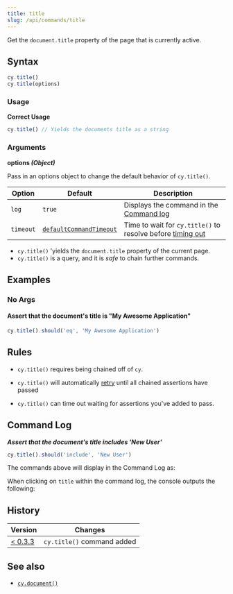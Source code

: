 ```yaml
---
title: title
slug: /api/commands/title
---
```


Get the `document.title` property of the page that is currently active.

## Syntax

```javascript
cy.title()
cy.title(options)
```

### Usage

<Icon name="check-circle" color="green" /> **Correct Usage**

```javascript
cy.title() // Yields the documents title as a string
```

### Arguments

<Icon name="angle-right" /> **options _(Object)_**

Pass in an options object to change the default behavior of `cy.title()`.

| Option    | Default                                                           | Description                                                                         |
| --------- | ----------------------------------------------------------------- | ----------------------------------------------------------------------------------- |
| `log`     | `true`                                                            | Displays the command in the [Command log](/app/core-concepts/open-mode#Command-Log) |
| `timeout` | [`defaultCommandTimeout`](/app/references/configuration#Timeouts) | Time to wait for `cy.title()` to resolve before [timing out](#Timeouts)             |

<HeaderYields />

- `cy.title()` 'yields the `document.title` property of the current page.
- `cy.title()` is a query, and it is _safe_ to chain further commands.

## Examples

### No Args

#### Assert that the document's title is "My Awesome Application"

```javascript
cy.title().should('eq', 'My Awesome Application')
```

## Rules

<HeaderRequirements />

- `cy.title()` requires being chained off of `cy`.

<HeaderAssertions />

- `cy.title()` will automatically [retry](/app/core-concepts/retry-ability)
  until all chained assertions have passed

<HeaderTimeouts />

- `cy.title()` can time out waiting for assertions you've added to pass.

## Command Log

**_Assert that the document's title includes 'New User'_**

```javascript
cy.title().should('include', 'New User')
```

The commands above will display in the Command Log as:

<DocsImage
  src="/img/api/title/test-title-of-website-or-webapp.png"
  alt="Command Log title"
/>

When clicking on `title` within the command log, the console outputs the
following:

<DocsImage
  src="/img/api/title/see-the-string-yielded-in-the-console.png"
  alt="Console Log title"
/>

## History

| Version                                    | Changes                    |
| ------------------------------------------ | -------------------------- |
| [< 0.3.3](/app/references/changelog#0-3-3) | `cy.title()` command added |

## See also

- [`cy.document()`](/api/commands/document)
